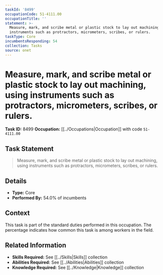 ```yaml
---
taskId: '8499'
occupationCode: 51-4111.00
occupationTitle: ''
statement: >-
  Measure, mark, and scribe metal or plastic stock to lay out machining, using
  instruments such as protractors, micrometers, scribes, or rulers.
taskType: Core
incumbentsResponding: 54
collection: Tasks
source: onet
---
```

# Measure, mark, and scribe metal or plastic stock to lay out machining, using instruments such as protractors, micrometers, scribes, or rulers.

**Task ID:** 8499
**Occupation:** [[../Occupations|Occupation]] with code `51-4111.00`

## Task Statement

> Measure, mark, and scribe metal or plastic stock to lay out machining, using instruments such as protractors, micrometers, scribes, or rulers.

## Details

- **Type:** Core
- **Performed By:** 54.0% of incumbents

## Context

This task is part of the standard duties performed in this occupation. The percentage indicates how common this task is among workers in the field.

## Related Information

- **Skills Required:** See [[../Skills|Skills]] collection
- **Abilities Required:** See [[../Abilities|Abilities]] collection
- **Knowledge Required:** See [[../Knowledge|Knowledge]] collection
